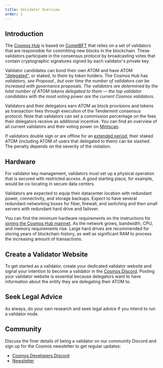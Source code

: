 ```yaml
---
title: Validator Overview
order: 1
---
```



## Introduction

The [Cosmos Hub](../README.md) is based on [CometBFT](https://docs.cometbft.com/v0.34/introduction/what-is-cometbft) that relies on a set of validators that are responsible for committing new blocks in the blockchain. These validators participate in the consensus protocol by broadcasting votes that contain cryptographic signatures signed by each validator's private key.

Validator candidates can bond their own ATOM and have ATOM ["delegated"](../delegators/delegator-guide-cli.md), or staked, to them by token holders. The Cosmos Hub has <Var children={currentParams.staking.MaxValidators} /> validators, see Proposal <Var children={currentParams.proposals.numberOfValidatorsProp} />, but over time the number of validators can be increased with governance proposals. The validators are determined by the total number of ATOM tokens delegated to them — the top <Var children={currentParams.staking.MaxValidators} /> validator candidates with the most voting power are the current Cosmos validators.

Validators and their delegators earn ATOM as block provisions and tokens as transaction fees through execution of the Tendermint consensus protocol. Note that validators can set a commission percentage on the fees their delegators receive as additional incentive. You can find an overview of all current validators and their voting power on [Mintscan](https://www.mintscan.io/cosmos/validators).

If validators double sign or are offline for an [extended period](./validator-faq.md#what-are-the-slashing-conditions), their staked ATOM (including ATOM of users that delegated to them) can be slashed. The penalty depends on the severity of the violation.

## Hardware

For validator key management, validators must set up a physical operation that is secured with restricted access. A good starting place, for example, would be co-locating in secure data centers.

Validators are expected to equip their datacenter location with redundant power, connectivity, and storage backups. Expect to have several redundant networking boxes for fiber, firewall, and switching and then small servers with redundant hard drive and failover.

You can find the minimum hardware requirements on the instructions for [joining the Cosmos Hub mainnet](../hub-tutorials/join-mainnet.md). As the network grows, bandwidth, CPU, and memory requirements rise. Large hard drives are recommended for storing years of blockchain history, as well as significant RAM to process the increasing amount of transactions.

## Create a Validator Website

To get started as a validator, create your dedicated validator website and signal your intention to become a validator in the [Cosmos Discord](https://discord.gg/cosmosnetwork). Posting your validator website is essential because delegators want to have information about the entity they are delegating their ATOM to.

## Seek Legal Advice

As always, do your own research and seek legal advice if you intend to run a validator node.

## Community

Discuss the finer details of being a validator on our community Discord and sign up for the Cosmos newsletter to get regular updates:

* [Cosmos Developers Discord](https://discord.gg/cosmosnetwork)
* [Newsletter](https://cosmos.network/updates/signup/)
